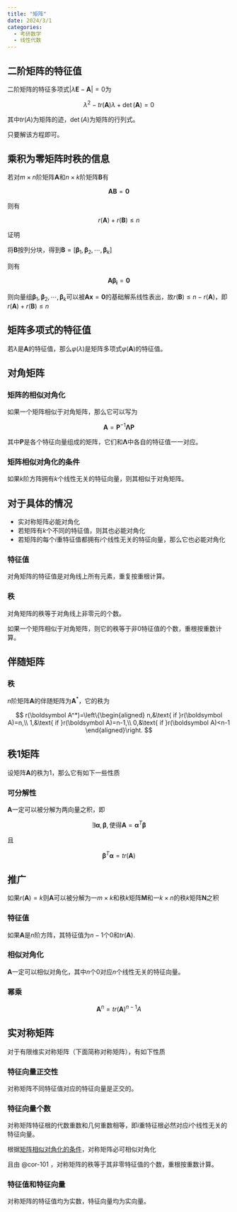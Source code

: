 ```yaml
---
title: "矩阵"
date: 2024/3/1
categories:
  - 考研数学
  - 线性代数
---
```


## 二阶矩阵的特征值

二阶矩阵的特征多项式$|\lambda\boldsymbol E-\boldsymbol A|=0$为

$$
\lambda^2-tr(\boldsymbol A)\lambda+\det(\boldsymbol A)=0
$$

其中$tr(A)$为矩阵的迹，$\det(A)$为矩阵的行列式。

只要解该方程即可。

## 乘积为零矩阵时秩的信息

若对$m\times n$阶矩阵$\boldsymbol A$和$n\times k$阶矩阵$\boldsymbol B$有

$$
\boldsymbol A\boldsymbol B=\boldsymbol0
$$

则有

$$
r(\boldsymbol A)+r(\boldsymbol B)\leq n
$$

证明

将$\boldsymbol B$按列分块，得到$\boldsymbol B=[\boldsymbol\beta_1,\boldsymbol\beta_2,\cdots,\boldsymbol\beta_k]$

则有

$$
\boldsymbol{A\beta_i}=\boldsymbol0
$$

则向量组$\boldsymbol\beta_1,\boldsymbol\beta_2,\cdots,\boldsymbol\beta_k$可以被$\boldsymbol{Ax}=\boldsymbol0$的基础解系线性表出，故$r(\boldsymbol B)\leq n-r(\boldsymbol A)$，即$r(\boldsymbol A)+r(\boldsymbol B)\leq n$

## 矩阵多项式的特征值

若$\lambda$是$\boldsymbol A$的特征值，那么$\varphi(\lambda)$是矩阵多项式$\varphi(\boldsymbol A)$的特征值。

## 对角矩阵

### 矩阵的相似对角化

如果一个矩阵相似于对角矩阵，那么它可以写为

$$
\boldsymbol A=\boldsymbol P^{-1}\boldsymbol\Lambda\boldsymbol P
$$

其中$\boldsymbol P$是各个特征向量组成的矩阵，它们和$\boldsymbol\Lambda$中各自的特征值一一对应。

### 矩阵相似对角化的条件

如果$k$阶方阵拥有$k$个线性无关的特征向量，则其相似于对角矩阵。

:::{.callout-note collapse="true"}

## 对于具体的情况

- 实对称矩阵必能对角化
- 若矩阵有$k$个不同的特征值，则其也必能对角化
- 若矩阵的每个$i$重特征值都拥有$i$个线性无关的特征向量，那么它也必能对角化
:::

### 特征值

对角矩阵的特征值是对角线上所有元素，重复按重根计算。

### 秩

对角矩阵的秩等于对角线上非零元的个数。

:::{#cor-101}
如果一个矩阵相似于对角矩阵，则它的秩等于非0特征值的个数，重根按重数计算。
:::

## 伴随矩阵

### 秩

$n$阶矩阵$\boldsymbol A$的伴随矩阵为$\boldsymbol A^*$，它的秩为

$$
r(\boldsymbol A^*)=\left\{\begin{aligned}
n,&\text{ if }r(\boldsymbol A)=n,\\
1,&\text{ if }r(\boldsymbol A)=n-1,\\
0,&\text{ if }r(\boldsymbol A)<n-1
\end{aligned}\right.
$$

## 秩1矩阵

设矩阵$\boldsymbol A$的秩为1，那么它有如下一些性质

### 可分解性

$\boldsymbol A$一定可以被分解为两向量之积，即

$$
\exists\boldsymbol\alpha,\boldsymbol\beta,\text{使得}\boldsymbol A=\boldsymbol\alpha^T\boldsymbol\beta
$$

且

$$
\boldsymbol\beta^T\boldsymbol\alpha=tr(\boldsymbol A)
$$

:::{.callout-note}
## 推广

如果$r(\boldsymbol A)=k$则$\boldsymbol A$可以被分解为一$m\times k$和秩$k$矩阵$\boldsymbol M$和一$k\times n$的秩$k$矩阵$\boldsymbol N$之积
:::

### 特征值

如果$\boldsymbol A$是$n$阶方阵，其特征值为$n-1$个0和$tr(\boldsymbol A)$.

### 相似对角化

$\boldsymbol A$一定可以相似对角化，其中$n$个0对应$n$个线性无关的特征向量。

### 幂乘

$$
\boldsymbol A^n=tr(\boldsymbol A)^{n-1}A
$$

## 实对称矩阵

对于有限维实对称矩阵（下面简称对称矩阵），有如下性质

### 特征向量正交性

对称矩阵不同特征值对应的特征向量是正交的。

### 特征向量个数

对称矩阵特征根的代数重数和几何重数相等，即$i$重特征根必然对应$i$个线性无关的特征向量。

:::{.callout-note}
根据[矩阵相似对角化的条件](#矩阵相似对角化的条件)，对称矩阵必可相似对角化

且由 @cor-101 ，对称矩阵的秩等于其非零特征值的个数，重根按重数计算。
:::

### 特征值和特征向量

对称矩阵的特征值均为实数，特征向量均为实向量。
